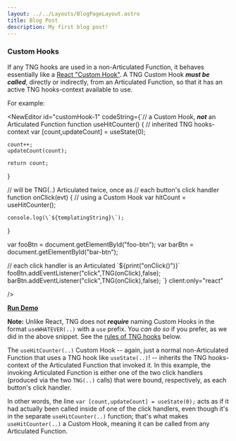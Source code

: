 ```yaml
---
layout: ../../Layouts/BlogPageLayout.astro
title: Blog Post
description: My first blog post!
---
```



### Custom Hooks

If any TNG hooks are used in a non-Articulated Function, it behaves essentially like a [React "Custom Hook"](https://reactjs.org/docs/hooks-custom.html). A TNG Custom Hook ***must be called***, directly or indirectly, from an Articulated Function, so that it has an active TNG hooks-context available to use.

For example:

<NewEditor id="customHook-1" 
codeString={`// a Custom Hook, ***not*** an Articulated Function
function useHitCounter() {
    // inherited TNG hooks-context
    var [count,updateCount] = useState(0);

    count++;
    updateCount(count);

    return count;
}

// will be TNG(..) Articulated twice, once as
// each button's click handler
function onClick(evt) {
    // using a Custom Hook
    var hitCount = useHitCounter();

    console.log(\`${templatingString}\`);
}

var fooBtn = document.getElementById("foo-btn");
var barBtn = document.getElementById("bar-btn");

// each click handler is an Articulated \`${print("onClick()")}\`
fooBtn.addEventListener("click",TNG(onClick),false);
barBtn.addEventListener("click",TNG(onClick),false);
`}
client:only="react"



/>

**[Run Demo](https://codepen.io/getify/pen/VVbZOd?editors=1010)**

**Note:** Unlike React, TNG does not ***require*** naming Custom Hooks in the format `useWHATEVER(..)` with a `use` prefix. You *can do so* if you prefer, as we did in the above snippet. See the [rules of TNG hooks](#hook-call-rules) below.

The `useHitCounter(..)` Custom Hook -- again, just a normal non-Articulated Function that uses a TNG hook like `useState(..)`! -- inherits the TNG hooks-context of the Articulated Function that invoked it. In this example, the invoking Articulated Function is either one of the two click handlers (produced via the two `TNG(..)` calls) that were bound, respectively, as each button's click handler.

In other words, the line `var [count,updateCount] = useState(0);` acts as if it had actually been called inside of one of the click handlers, even though it's in the separate `useHitCounter(..)` function; that's what makes `useHitCounter(..)` a Custom Hook, meaning it can be called from any Articulated Function.
